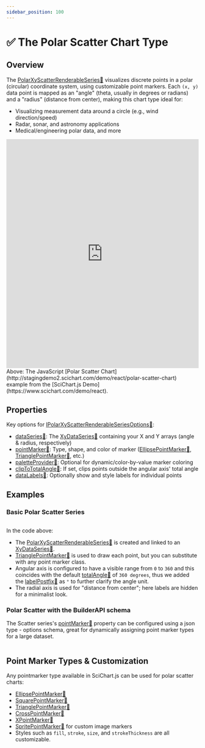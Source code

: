 ```yaml
---
sidebar_position: 100
---
```




# ✅ The Polar Scatter Chart Type

## Overview

The [PolarXyScatterRenderableSeries:blue_book:](https://www.scichart.com/documentation/js/v4/typedoc/classes/polarxyscatterrenderableseries.html) visualizes discrete points in a polar (circular) coordinate system, using customizable point markers. Each `(x, y)` data point is mapped as an "angle" (theta, usually in degrees or radians) and a "radius" (distance from center), making this chart type ideal for:

- Visualizing measurement data around a circle (e.g., wind direction/speed)
- Radar, sonar, and astronomy applications
- Medical/engineering polar data, and more

<iframe src="http://stagingdemo2.scichart.com/demo/iframe/polar-scatter-chart" width="100%" height="600px" frameborder="0"></iframe>

<div style={{textAlign: "center"}}> 
Above: The JavaScript [Polar Scatter Chart](http://stagingdemo2.scichart.com/demo/react/polar-scatter-chart) example from the [SciChart.js Demo](https://www.scichart.com/demo/react).
</div>

## Properties

Key options for [IPolarXyScatterRenderableSeriesOptions:blue_book:](https://www.scichart.com/documentation/js/v4/typedoc/interfaces/ipolarxyscatterrenderableseriesoptions.html):

- [dataSeries:blue_book:](https://www.scichart.com/documentation/js/v4/typedoc/interfaces/ipolarxyscatterrenderableseriesoptions.html#dataseries): The [XyDataSeries:blue_book:](https://www.scichart.com/documentation/js/v4/typedoc/classes/xydataseries.html) containing your X and Y arrays (angle & radius, respectively)
- [pointMarker:blue_book:](https://www.scichart.com/documentation/js/v4/typedoc/interfaces/ipolarxyscatterrenderableseriesoptions.html#pointmarker): Type, shape, and color of marker ([EllipsePointMarker:blue_book:](https://www.scichart.com/documentation/js/v4/typedoc/classes/ellipsepointmarker.html), [TrianglePointMarker:blue_book:](https://www.scichart.com/documentation/js/v4/typedoc/classes/trianglepointmarker.html), etc.)
- [paletteProvider:blue_book:](https://www.scichart.com/documentation/js/v4/typedoc/interfaces/ipolarxyscatterrenderableseriesoptions.html#paletteprovider): Optional for dynamic/color-by-value marker coloring
- [clipToTotalAngle:blue_book:](https://www.scichart.com/documentation/js/v4/typedoc/classes/polarxyscatterrenderableseries.html#cliptototalangle): If set, clips points outside the angular axis' total angle
- [dataLabels:blue_book:](https://www.scichart.com/documentation/js/v4/typedoc/interfaces/ipolarxyscatterrenderableseriesoptions.html#datalabels): Optionally show and style labels for individual points

## Examples

### Basic Polar Scatter Series

```ts showLineNumbers {37,41,46-52} file=./Basic/demo.ts start=region_A_start end=region_A_end
```
<ChartPreviewWrapper jsContent={simpleScatterChart} />


In the code above:
- The [PolarXyScatterRenderableSeries:blue_book:](https://www.scichart.com/documentation/js/v4/typedoc/classes/polarxyscatterrenderableseries.html) is created and linked to an [XyDataSeries:blue_book:](https://www.scichart.com/documentation/js/v4/typedoc/classes/xydataseries.html).
- [TrianglePointMarker:blue_book:](https://www.scichart.com/documentation/js/v4/typedoc/classes/trianglepointmarker.html) is used to draw each point, but you can substitute with any point marker class.
- Angular axis is configured to have a visible range from `0` to `360` and this coincides with the default [totalAngle:blue_book:](https://www.scichart.com/documentation/js/v4/typedoc/classes/polarnumericaxis.html#totalangledegrees) of `360 degrees`, thus we added the [labelPostfix:blue_book:](https://www.scichart.com/documentation/js/v4/typedoc/classes/polarnumericaxis.html#labelpostfix) as `°` to further clarify the angle unit.
- The radial axis is used for "distance from center"; here labels are hidden for a minimalist look.

### Polar Scatter with the BuilderAPI schema

The Scatter series's [pointMarker:blue_book:](https://www.scichart.com/documentation/js/v4/typedoc/interfaces/ipolarxyscatterrenderableseriesoptions.html#pointmarker) property can be configured using a json type - options schema, great for dynamically assigning point marker types for a large dataset.

```ts showLineNumbers {7-13} file=./BuilderAPI/demo.ts start=region_A_start end=region_A_end
```

<ChartPreviewWrapper jsContent={serialisedPointMarker} />

## Point Marker Types & Customization

Any pointmarker type available in SciChart.js can be used for polar scatter charts:
- [EllipsePointMarker:blue_book:](https://www.scichart.com/documentation/js/v4/typedoc/classes/ellipsepointmarker.html)
- [SquarePointMarker:blue_book:](https://www.scichart.com/documentation/js/v4/typedoc/classes/squarepointmarker.html)
- [TrianglePointMarker:blue_book:](https://www.scichart.com/documentation/js/v4/typedoc/classes/trianglepointmarker.html)
- [CrossPointMarker:blue_book:](https://www.scichart.com/documentation/js/v4/typedoc/classes/crosspointmarker.html)
- [XPointMarker:blue_book:](https://www.scichart.com/documentation/js/v4/typedoc/classes/xpointmarker.html)
- [SpritePointMarker:blue_book:](https://www.scichart.com/documentation/js/v4/typedoc/classes/spritepointmarker.html) for custom image markers
- Styles such as `fill`, `stroke`, `size`, and `strokeThickness` are all customizable.